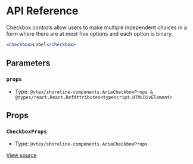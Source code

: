 # API Reference

Checkbox controls allow users to make multiple independent choices in a form where there are at most five options and each option is binary.

```jsx
<Checkbox>Label</Checkbox>
```

## Parameters

### `props`

- Type: `@vtex/shoreline-components.AriaCheckboxProps & @types/react.React.RefAttributes<typescript.HTMLDivElement>`

## Props

### `CheckboxProps`

- Type: `@vtex/shoreline-components.AriaCheckboxProps`

[View source](https://github.com/vtex/shoreline/blob/2a0548342/packages/components/src/checkbox/checkbox.tsx#L15)
